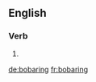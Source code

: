 
==English==

===Verb===
{{head|en}}

# {{present participle of|bobar|lang=en}}

[[de:bobaring]]
[[fr:bobaring]]